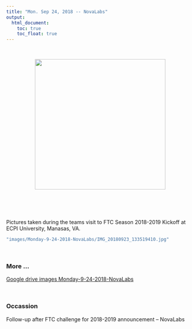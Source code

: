 ```yaml
---
title: "Mon. Sep 24, 2018 -- NovaLabs"
output:
  html_document:
    toc: true
    toc_float: true
---
```


<br>

<center><img src="images/Monday-9-24-2018-NovaLabs/IMG_20180923_133519410.jpg" width="350px"></center>  

<p>
<br>
<br>
<br>

Pictures taken during the teams visit to FTC Season 2018-2019 Kickoff at ECPI University, Manasas, VA.

```r
"images/Monday-9-24-2018-NovaLabs/IMG_20180923_133519410.jpg"
```

<br> 

### More ...

[Google drive images Monday-9-24-2018-NovaLabs](https://drive.google.com/drive/folders/1TgYwivyGl_R45P0yLfDSHxES6m2wuw5W?usp=sharing)



<br>

### Occassion
Follow-up after FTC challenge for 2018-2019 announcement -- NovaLabs
